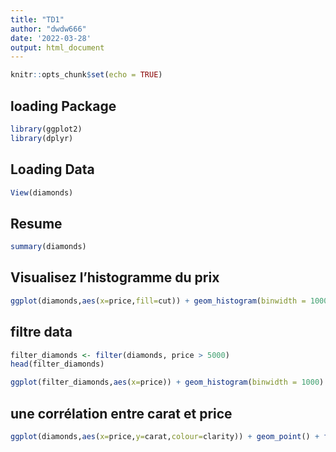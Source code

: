 ```yaml
---
title: "TD1"
author: "dwdw666"
date: '2022-03-28'
output: html_document
---
```


```r
knitr::opts_chunk$set(echo = TRUE)
```

## loading Package 

```r
library(ggplot2)
library(dplyr)
```

## Loading Data

```r
View(diamonds)
```

## Resume

```r
summary(diamonds)
```

## Visualisez l’histogramme du prix
```r
ggplot(diamonds,aes(x=price,fill=cut)) + geom_histogram(binwidth = 1000)
```
## filtre data
```r
filter_diamonds <- filter(diamonds, price > 5000)
head(filter_diamonds)

ggplot(filter_diamonds,aes(x=price)) + geom_histogram(binwidth = 1000) + ggtitle("geom_density")
```

## une corrélation entre carat et price 
```r
ggplot(diamonds,aes(x=price,y=carat,colour=clarity)) + geom_point() + facet_grid(rows = vars(clarity))
```